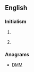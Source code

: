 {{wikipedia}}
{{also|Mdm}}
==English==

===Initialism===
{{en-initialism}}

# {{context|computing}} {{initialism of|master data management|Master data management}}
# {{context|electronics}} {{initialism of|[[multiplexer]]-[[demultiplexer]]}}

===Anagrams===
* [[DMM#English|DMM]]